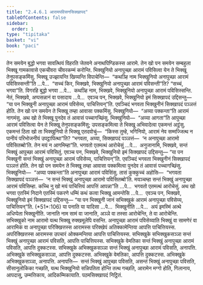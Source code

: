 ```yaml
---
title: "2.4.6.1 आरामपविसनसिक्खापद"
tableOfContents: false
sidebar:
  order: 1
type: "tipitaka"
basket: "vi"
book: "paci"
---
```



<DynamicBreadcrumb />

<Division number="1021" book="paci">

<Paragraph number="3087" book="paci">
तेन समयेन बुद्धो भगवा सावत्थियं विहरति जेतवने अनाथपिण्डिकस्स आरामे. तेन खो पन समयेन सम्बहुला भिक्खू गामकावासे एकचीवरा चीवरकम्मं करोन्ति. भिक्खुनियो अनापुच्छा आरामं पविसित्वा येन ते भिक्खू तेनुपसङ्कमिंसु. भिक्खू उज्झायन्ति खिय्यन्ति विपाचेन्ति—  “कथञ्हि नाम भिक्खुनियो अनापुच्छा आरामं पविसिस्सन्ती”ति …पे…  “सच्चं किर, भिक्खवे, भिक्खुनियो अनापुच्छा आरामं पविसन्ती”ति? “सच्चं, भगवा”ति. विगरहि बुद्धो भगवा …पे…  कथञ्हि नाम, भिक्खवे, भिक्खुनियो अनापुच्छा आरामं पविसिस्सन्ति. नेतं, भिक्खवे, अप्पसन्नानं वा पसादाय …पे…  एवञ्च पन, भिक्खवे, भिक्खुनियो इमं सिक्खापदं उद्दिसन्तु—
</Paragraph>

<Paragraph number="3088" book="paci">
<Emphasis>“या पन भिक्खुनी अनापुच्छा आरामं पविसेय्य, पाचित्तियन्”</Emphasis>ति.
</Paragraph>

<Paragraph number="3089" book="paci">
एवञ्चिदं भगवता भिक्खुनीनं सिक्खापदं पञ्ञत्तं होति.
</Paragraph>

</Division>
<Division number="1022" book="paci">

<Paragraph number="3090" book="paci">
तेन खो पन समयेन ते भिक्खू तम्हा आवासा पक्कमिंसु. भिक्खुनियो—  “अय्या पक्कन्ता”ति आरामं नागमंसु. अथ खो ते भिक्खू पुनदेव तं आवासं पच्चागच्छिंसु. भिक्खुनियो—  “अय्या आगता”ति आपुच्छा आरामं पविसित्वा येन ते भिक्खू तेनुपसङ्कमिंसु; उपसङ्कमित्वा ते भिक्खू अभिवादेत्वा एकमन्तं अट्ठंसु. एकमन्तं ठिता खो ता भिक्खुनियो ते भिक्खू एतदवोचुं—  “किस्स तुम्हे, भगिनियो, आरामं नेव सम्मज्जित्थ न पानीयं परिभोजनीयं उपट्ठापित्था”ति? “भगवता, अय्या, सिक्खापदं पञ्ञत्तं—  ‘न अनापुच्छा आरामो पविसितब्बो’ति. तेन मयं न आगमिम्हा”ति. भगवतो एतमत्थं आरोचेसुं …पे…  अनुजानामि, भिक्खवे, सन्तं भिक्खुं आपुच्छा आरामं पविसितुं. एवञ्च पन, भिक्खवे, भिक्खुनियो इमं सिक्खापदं उद्दिसन्तु—
</Paragraph>

<Paragraph number="3091" book="paci">
<Emphasis>“या पन भिक्खुनी सन्तं भिक्खुं अनापुच्छा आरामं पविसेय्य, पाचित्तियन्”</Emphasis>ति.
</Paragraph>

<Paragraph number="3092" book="paci">
एवञ्चिदं भगवता भिक्खुनीनं सिक्खापदं पञ्ञत्तं होति.
</Paragraph>

</Division>
<Division number="1023" book="paci">

<Paragraph number="3093" book="paci">
तेन खो पन समयेन ते भिक्खू तम्हा आवासा पक्कमित्वा पुनदेव तं आवासं पच्चागच्छिंसु. भिक्खुनियो—  “अय्या पक्कन्ता”ति अनापुच्छा आरामं पविसिंसु. तासं कुक्कुच्चं अहोसि—  “भगवता सिक्खापदं पञ्ञत्तं—  ‘न सन्तं भिक्खुं अनापुच्छा आरामो पविसितब्बो’ति. मयञ्चम्हा सन्तं भिक्खुं अनापुच्छा आरामं पविसिम्हा. कच्चि नु खो मयं पाचित्तियं आपत्तिं आपन्ना”ति …पे…  भगवतो एतमत्थं आरोचेसुं. अथ खो भगवा एतस्मिं निदाने एतस्मिं पकरणे धम्मिं कथं कत्वा भिक्खू आमन्तेसि …पे…  एवञ्च पन, भिक्खवे, भिक्खुनियो इमं सिक्खापदं उद्दिसन्तु—
</Paragraph>

</Division>
<Division number="1024" book="paci">

<Paragraph number="3094" book="paci">
<Emphasis>“या पन भिक्खुनी जानं सभिक्खुकं आरामं अनापुच्छा पविसेय्य, पाचित्तियन्”</Emphasis>ति. (*51*:<Emphasis>106</Emphasis>)
</Paragraph>

</Division>
<Division number="1025" book="paci">

<Paragraph number="3095" book="paci">
<Emphasis>या पना</Emphasis>ति या यादिसा …पे…  <Emphasis>भिक्खुनी</Emphasis>ति …पे…  अयं इमस्मिं अत्थे अधिप्पेता भिक्खुनीति.
</Paragraph>

<Paragraph number="3096" book="paci">
<Emphasis>जानाति</Emphasis> नाम सामं वा जानाति, अञ्ञे वा तस्सा आरोचेन्ति, ते वा आरोचेन्ति.
</Paragraph>

<Paragraph number="3097" book="paci">
<Emphasis>सभिक्खुको</Emphasis> नाम आरामो यत्थ भिक्खू रुक्खमूलेपि वसन्ति.
</Paragraph>

<Paragraph number="3098" book="paci">
<Emphasis>अनापुच्छा आरामं पविसेय्या</Emphasis>ति भिक्खुं वा सामणेरं वा आरामिकं वा अनापुच्छा परिक्खित्तस्स आरामस्स परिक्खेपं अतिक्कामेन्तिया आपत्ति पाचित्तियस्स. अपरिक्खित्तस्स आरामस्स उपचारं ओक्कमन्तिया आपत्ति पाचित्तियस्स.
</Paragraph>

</Division>
<Division number="1026" book="paci">

<Paragraph number="3099" book="paci">
सभिक्खुके सभिक्खुकसञ्ञा सन्तं भिक्खुं अनापुच्छा आरामं पविसति, आपत्ति पाचित्तियस्स. सभिक्खुके वेमतिका सन्तं भिक्खुं अनापुच्छा आरामं पविसति, आपत्ति दुक्कटस्स. सभिक्खुके अभिक्खुकसञ्ञा सन्तं भिक्खुं अनापुच्छा आरामं पविसति, अनापत्ति.
</Paragraph>

<Paragraph number="3100" book="paci">
अभिक्खुके सभिक्खुकसञ्ञा, आपत्ति दुक्कटस्स. अभिक्खुके वेमतिका, आपत्ति दुक्कटस्स. अभिक्खुके अभिक्खुकसञ्ञा, अनापत्ति.
</Paragraph>

</Division>
<Division number="1027" book="paci">

<Paragraph number="3101" book="paci">
अनापत्ति—  सन्तं भिक्खुं आपुच्छा पविसति, असन्तं भिक्खुं अनापुच्छा पविसति, सीसानुलोकिका गच्छति, यत्थ भिक्खुनियो सन्निपतिता होन्ति तत्थ गच्छति, आरामेन मग्गो होति, गिलानाय, आपदासु, उम्मत्तिकाय, आदिकम्मिकायाति.

</Paragraph>
</Division>

<Paragraph number="3102" type="center" book="paci">
पठमसिक्खापदं निट्ठितं.
</Paragraph>